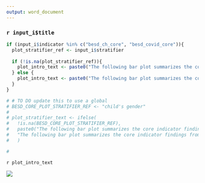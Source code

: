 ```yaml
---
output: word_document
---
```


### `r input_i$title`


```r

if (input_i$indicator %in% c("besd_ch_core", "besd_covid_core")){
  plot_stratifier_ref <- input_i$stratifier
  
  if (!is.na(plot_stratifier_ref)){
    plot_intro_text <- paste0("The following bar plot summarizes the core indicator findings from this BeSD survey, stratified by ", plot_stratifier_ref, ".")
  } else {
    plot_intro_text <- paste0("The following bar plot summarizes the core indicator findings from this BeSD survey.")
  }
}

# # TO DO update this to use a global 
# BESD_CORE_PLOT_STRATIFIER_REF <- "child's gender"
# 
# plot_stratifier_text <- ifelse(
#   !is.na(BESD_CORE_PLOT_STRATIFIER_REF),
#   paste0("The following bar plot summarizes the core indicator findings from this BeSD survey, stratified by ", BESD_CORE_PLOT_STRATIFIER_REF, ":"),
#   "The following bar plot summarizes the core indicator findings from this BeSD survey:"
#   )

# 

```

`r plot_intro_text`

![](`r input_i$plot_path`)

\newpage 
